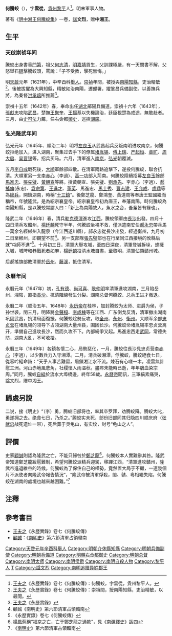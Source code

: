 '''何騰蛟'''（{{bd|1592年||1649年|catIdx=H}}），字'''雲從'''，[[貴州|貴州]][[黎平|黎平]]人<ref>[[王夫之|王夫之]]《永歷實錄》卷七《何騰蛟傳》：何騰蛟，字雲從，貴州黎平人。</ref>。明末軍事人物。

著有《[[明中湘王何騰蛟集|明中湘王何騰蛟集]]》一卷，[[諡|諡]]'''文烈'''，赠'''中湘王'''。

==生平==
===天啟崇祯年间===
騰蛟出身書香[[門第|門第]]，祖父[[何志清|何志清]]，[[明|明]][[嘉靖|嘉靖]]貢生，父訓課極嚴，有一天問書不解，父怒舉石[[硯|硯]]擊騰蛟頭，罵說：「子不受教，擊死無悔。」

明[[天启_(明朝)|天啟]]元年（1621年），中辛酉科[[舉人|舉人]]。[[崇禎|崇禎]]年間，被授與[[南陽|南陽]][[知縣|知縣]]，吏治精敏<ref>[[王夫之|王夫之]]《永歷實錄》卷七《何騰蛟傳》：崇禎間，授南陽知縣，吏治精敏，以最聞。</ref>。後被拔擢為大興知縣，精敏如治南陽，遷郎署，擢鞏昌兵備副使。以善撫兵將，為秦督[[洪承疇|洪承疇]]所推薦<ref>[[王夫之|王夫之]]《永歷實錄》</ref>。

崇禎十五年（1642年）春，奉命出任[[湖北|湖北]]鄖陽兵備道。崇禎十六年（1643年），[[張獻忠|張獻忠]]攻陷[[武昌|武昌]]，楚撫[[王聚奎|王聚奎]]、[[王揚基|王揚基]]以失機論治，廷臣視楚為戒途，無敢赴者。三月，由[[史可法|史可法]]力薦，任右僉都[[御史|御史]]，巡撫[[湖廣|湖廣]]。

===弘光隆武年间===
弘光元年（1645年、順治二年）明将[[左良玉|左良玉]]从武昌起兵反叛南明进攻南京，何騰蛟拒绝加入，进入湖南，聚集过去手下的僚属[[堵胤锡|堵胤锡]]、[[傅上瑞|傅上瑞]]、[[严起恒|严起恒]]、[[章旷|章旷]]、[[周大启|周大启]]、[[吴晋锡|吴晋锡]]等，招兵买马。六月，清軍進入[[南京|南京]]，[[弘光|弘光]]朝覆滅。

五月[[李自成|李自成]]戰死後，[[大順_(政權)|大順]]軍餘部四散。在清軍兩路追擊下，遂投何騰蛟，聯合抗清。大順軍另一支[[李赤心|李赤心]]（李過）、[[高一功|高一功]]部入荊南。何騰蛟陸續招募[[左良玉|左良玉]]餘部[[馬進忠|馬進忠]]、[[張先璧|張先璧]]、[[黃朝宣|黃朝宣]]等將。授黃朝宣、張先璧、[[劉承先|劉承先]]、李赤心（李過）、[[郝搖旗|郝搖旗]](永忠)、[[袁宗第|袁宗第]]、[[王進才|王進才]]、[[董英|董英]]、馬進忠、[[馬士秀|馬士秀]]、[[曹志建|曹志建]]、[[王允成_(南明)|王允成]]、[[盧鼎|盧鼎]]等為[[總兵|總兵]]，開鎮湖南，時稱“[[十三鎮|十三鎮]]”。後鄭芝龍、鄭鴻奎、黃道周等奉唐王監國繼而稱帝，年號隆武，是為紹宗襄皇帝。紹宗襄皇帝初為唐王，奉藩南陽，時何騰蛟為南陽知縣，是以騰蛟常謂人曰：「新上為南陽故人，魚水之合，吾輩皆有緣也」。

隆武二年（1646年）春，清兵[[勒克德渾|勒克德渾]]進攻[[江西|江西]]，騰蛟領軍由[[長沙|長沙]]出發。四月十四日清兵攻贛州，[[楊廷麟|楊廷麟]]死守半年，何騰蛟坐視不救，僅派遣南安伯[[郝永忠|郝永忠]]帶兵馬一萬余名經郴州入龍泉（今江西遂川縣），郝永忠從長沙出發，經過衡州，九月初二日至郴州，即觀望不前<ref>顧誠《南明史》第六節清軍占領贛南</ref>。另一支部隊[[張先璧|張先璧]]部也在行至同江西接境的攸縣后就“屯師不進”<ref>《永歷實錄》卷七《何騰蛟傳》</ref>。十月初三日，清軍大舉攻城，至四日深夜，清軍登城拆垛，蜂擁入城，城陴和巷戰死者如麻，[[楊廷麟|楊廷麟]]投清水塘自盡，至黎明，清軍佔領贛州城。

后郝搖旗部敗清軍於[[岳州|岳州]]、[[藤溪|藤溪]]，抵住清军。

===永曆年间===
永曆元年（1647年）初，[[孔有德|孔有德]]、[[尚可喜|尚可喜]]、[[耿仲明|耿仲明]]率清軍進攻湖南，三月陷岳州、湘陰，直指[[長沙|長沙]]。抗清陣線發生分裂。湖南总督何腾蛟、总兵王进才撤退。

永曆二年（顺治五年、1648年）[[永历帝|永历帝]]在桂林，加封腾蛟为太师、进爵为侯，子孙世袭。閏三月，明降將[[金聲桓|金聲桓]]、[[李成棟|李成棟]]等在江西、广东倒戈反清，清軍撤出湖南巩固武昌，抗清局面復振。何騰蛟趁勢反攻，取[[全州|全州]]、[[永州|永州]]、[[衡州|衡州]]。大顺军余部[[忠贞营|忠贞营]]在堵胤锡的领导下占领湖南大量州县，围困长沙。何騰蛟命堵胤锡率忠贞营离开，準備自己進攻長沙，然而久攻不下。內部紛爭又起。馬進忠西走[[武岡|武岡]]，常德失防，湖南大亂，不可收拾。

永曆三年（1649年）各鎮各懷二心，局勢惡化，一月，騰蛟往長沙見忠贞营[[李赤心|李赤心]]（李過），以少數兵力入守湘潭。二月，清兵破湘潭，俘騰蛟，騰蛟絕食七日，從容吟絕命詩：“天乎人事苦難留，眉鎖湘江水不流。煉石有心嗟一木，凌雲無計慰三洲。河山赤地風悲角，社稷懷人雨溢秋。盡瘁未能時已逝，年年鵑血染宗周。”同月，騰蛟[[自縊|自縊]]於流水大埠橋邊，終年58歲。[[永曆帝|永曆帝]]聞訊，三軍縞素痛哭，諡文烈，赠中湘王。

==歸處另說==
二说，接《明史》“（李）勇，腾蛟旧部将也，率其卒罗拜，劝腾蛟降。腾蛟大叱，勇遂拥之去。绝食七日，乃杀之。”腾蛟实未死，部份旧部同其归隐四川顺庆府（[[张献忠|张献忠]]战死遗址一带），死后葬于灵龟山，有实坟，封号“龟山之人”。

==評價==
史家[[顧誠|顧誠]]則認為隆武之亡，不能只歸咎於[[鄭芝龍|鄭芝龍]]<ref>[[楊鳳苞|楊鳳苞]]稱“福京之亡，亡于鄭芝龍之通款”，見《[[南疆繹史|南疆繹史]]》跋四</ref>，何騰蛟本人實難辭其咎。隆武帝知道鄭芝龍跋扈難制，希望何騰蛟派精兵迎駕，移蹕江西，“清軍進攻贛州，隆武帝進退維谷的時候。何騰蛟為了保住自己的權勢，竟然置大局于不顧，一連幾個月不派使者向隆武帝報告情況”，“隆武帝被清軍俘殺，閩、贛、粵相繼失陷，何騰蛟在湖南的處境也越來越困難。”<ref>《[[南明史|南明史]]》第六節清軍占領贛南</ref>

==注釋==
{{reflist}}

==參考書目==
*[[王夫之|王夫之]]《永歷實錄》卷七《何騰蛟傳》
*[[顧誠|顧誠]]：《[[南明史|南明史]]》第六節清軍占領贛南

{{start box}}
{{s-off}}
{{s-before|[[張元俊|張元俊]]}}
{{s-title|明朝介休縣知縣|1628年－1631年}}
{{s-after|[[李雲鴻|李雲鴻]]}}
{{end box}}

{{DEFAULTSORT:H何}}
[[Category:天啓元年辛酉科舉人|Category:天啓元年辛酉科舉人]]
[[Category:明朝介休縣知縣|Category:明朝介休縣知縣]]
[[Category:明朝兵備副使|Category:明朝兵備副使]]
[[Category:明朝兵備道|Category:明朝兵備道]]
[[Category:明朝右佥都御史|Category:明朝右佥都御史]]
[[Category:明朝总督|Category:明朝总督]]
[[Category:南明太师|Category:南明太师]]
[[Category:南明侯爵|Category:南明侯爵]]
[[Category:南明自殺人物|Category:南明自殺人物]]
[[Category:黎平人|Category:黎平人]]
[[Category:何姓|T]]
[[Category:諡文烈|Category:諡文烈]]
[[Category:南明追赠异姓郡王|Category:南明追赠异姓郡王]]